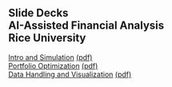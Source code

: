 ## Slide Decks<br>AI-Assisted Financial Analysis<br>Rice University<br>

[Intro and Simulation](1-intro-simulation.html){target="_blank"} [(pdf)](pdfs/1-intro-simulation.pdf){target="_blank"} <br>
[Portfolio Optimization](2-portfolios.html){target="_blank"} [(pdf)](pdfs/2-portfolios.pdf){target="_blank"} <br>
[Data Handling and Visualization](3-data-visualization.html){target="_blank"} [(pdf)](pdfs/3-data-visualization.pdf){target="_blank"} <br>

